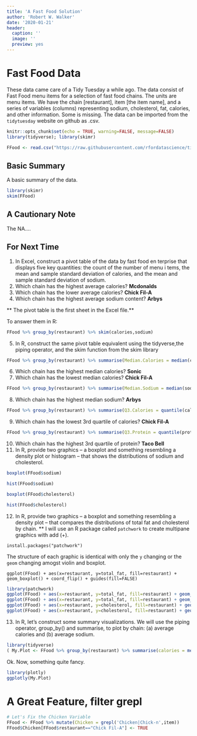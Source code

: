 ```yaml
---
title: 'A Fast Food Solution'
author: 'Robert W. Walker'
date: '2020-01-21'
header:
  caption: ''
  image: ''
  preview: yes
---
```




# Fast Food Data

These data came care of a Tidy Tuesday a while ago.  The data consist of Fast Food menu items for a selection of fast food chains.  The units are menu items.  We have the chain [restaurant], item [the item name], and a series of variables (columns) representing sodium, cholesterol, fat, calories, and other information.  Some is missing.  The data can be imported from the `tidytuesday` website on github as .csv.

```r
knitr::opts_chunk$set(echo = TRUE, warning=FALSE, message=FALSE)
library(tidyverse); library(skimr)
```

```r
FFood <- read.csv("https://raw.githubusercontent.com/rfordatascience/tidytuesday/master/data/2018/2018-09-04/fastfood_calories.csv")
```

## Basic Summary

A basic summary of the data.

```r
library(skimr)
skim(FFood)
```

## A Cautionary Note

The NA....

## For Next Time

1. In Excel, construct a pivot table of the data by fast food en
terprise that displays five key quantities: the count of the number of menu i
tems, the mean and sample standard deviation of calories, and the mean and sample standard deviation of sodium.
2. Which chain has the highest average calories?  **Mcdonalds**
3. Which chain has the lower average calories?  **Chick Fil-A**
4. Which chain has the highest average sodium content?  **Arbys**

** The pivot table is the first sheet in the Excel file.**

To answer them in R:

```r
FFood %>% group_by(restaurant) %>% skim(calories,sodium)
```


5. In R, construct the same pivot table equivalent using the tidyverse,the piping operator, and the skim function from the skim library

```r
FFood %>% group_by(restaurant) %>% summarise(Median.Calories = median(calories)) %>% arrange(Median.Calories)
```


6. Which chain has the highest median calories? **Sonic**
7. Which chain has the lowest median calories? **Chick Fil-A**

```r
FFood %>% group_by(restaurant) %>% summarise(Median.Sodium = median(sodium))
```

8. Which chain has the highest median sodium? **Arbys**

```r
FFood %>% group_by(restaurant) %>% summarise(Q3.Calories = quantile(calories, 0.75))
```


9. Which chain has the lowest 3rd quartile of calories? **Chick Fil-A**

```r
FFood %>% group_by(restaurant) %>% summarise(Q3.Protein = quantile(protein, 0.75, na.rm = TRUE))
```


10. Which chain has the highest 3rd quartile of protein? **Taco Bell**
11. In R, provide two graphics -- a boxplot and something resembling a density plot or histogram -- that shows the distributions of sodium and cholesterol.

```r
boxplot(FFood$sodium)
```

```r
hist(FFood$sodium)
```

```r
boxplot(FFood$cholesterol)
```

```r
hist(FFood$cholesterol)
```



12. In R, provide two graphics -- a boxplot and something resembling a density plot -- that compares the distributions of total fat and cholesterol by chain. ** I will use an R package called `patchwork` to create multipane graphics with add (+).

```
install.packages("patchwork")
```

The structure of each graphic is identical with only the `y` changing or the `geom` changing amogst violin and boxplot.

```
ggplot(FFood) + aes(x=restaurant, y=total_fat, fill=restaurant) + geom_boxplot() + coord_flip() + guides(fill=FALSE)
```

```r
library(patchwork)
ggplot(FFood) + aes(x=restaurant, y=total_fat, fill=restaurant) + geom_boxplot() + coord_flip() + guides(fill=FALSE) + 
ggplot(FFood) + aes(x=restaurant, y=total_fat, fill=restaurant) + geom_violin() + coord_flip() + guides(fill=FALSE) + 
ggplot(FFood) + aes(x=restaurant, y=cholesterol, fill=restaurant) + geom_boxplot() + coord_flip() + guides(fill=FALSE) + 
ggplot(FFood) + aes(x=restaurant, y=cholesterol, fill=restaurant) + geom_violin() + coord_flip() + guides(fill=FALSE)
```

13. In R, let’s construct some summary visualizations.  We will use the piping operator, group_by() and summarise, to plot by chain: (a) average calories and (b) average sodium.

```r
library(tidyverse)
( My.Plot <- FFood %>% group_by(restaurant) %>% summarise(calories = mean(calories, na.rm=TRUE)) %>% ggplot(.) + aes(x=reorder(x=restaurant, calories), y=calories) + geom_bar(stat="identity", fill="magenta") + labs(title="Average Calories for Fast Food Chains", x="Chain", y="Average Calories") + theme_light() + coord_flip() )
```

Ok.  Now, something quite fancy.

```r
library(plotly)
ggplotly(My.Plot)
```

# A Great Feature, filter grepl

```r
# Let's Fix the Chicken Variable
FFood <- FFood %>% mutate(Chicken = grepl('Chicken|Chick-n',item))
FFood$Chicken[FFood$restaurant=="Chick Fil-A"] <- TRUE
```
